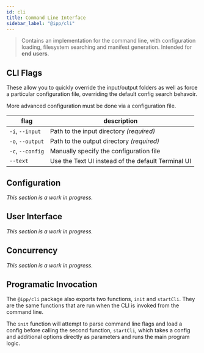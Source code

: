 ```yaml
---
id: cli
title: Command Line Interface
sidebar_label: "@ipp/cli"
---
```



> Contains an implementation for the command line, with configuration loading, filesystem searching
> and manifest generation. Intended for **end users**.

## CLI Flags

These allow you to quickly override the input/output folders as well as force a particular
configuration file, overriding the default config search behavoir.

More advanced configuration must be done via a configuration file.

<FormatTable centre fullWidth top="2em"  label="Command line flags">

| flag             | description                                        |
| ---------------- | -------------------------------------------------- |
| `-i`, `--input`  | Path to the input directory _(required)_           |
| `-o`, `--output` | Path to the output directory _(required)_          |
| `-c`, `--config` | Manually specify the configuration file            |
| `--text`         | Use the Text UI instead of the default Terminal UI |

</FormatTable>

## Configuration

_This section is a work in progress._

## User Interface

_This section is a work in progress._

## Concurrency

_This section is a work in progress._

## Programatic Invocation

The `@ipp/cli` package also exports two functions, `init` and `startCli`. They are the same
functions that are run when the CLI is invoked from the command line.

The `init` function will attempt to parse command line flags and load a config before calling the
second function, `startCli`, which takes a config and additional options directly as parameters and
runs the main program logic.
